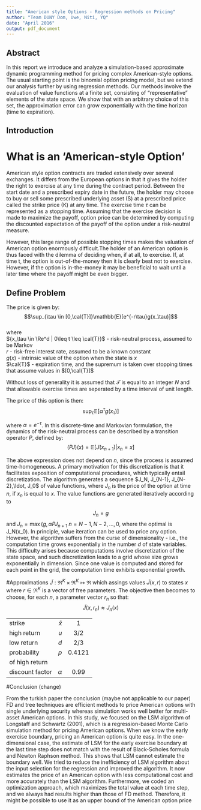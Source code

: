```yaml
---
title: "American style Options - Regression methods on Pricing"
author: "Team DUNY Dom, Uwe, Niti, YQ"
date: "April 2016"
output: pdf_document
---
```


## Abstract
In this report we introduce and analyze a simulation-based approximate dynamic programming method for pricing complex American-style options. The usual starting point is the binomial option pricing model, but we extend our analysis further by using regression methods. Our methods involve the evaluation of value functions at a finite set, consisting of “representative” elements of the state space. We show that with an arbitrary choice of this set, the approximation error can grow exponentially with the time horizon (time to expiration).


## Introduction 
# What is an 'American-style Option'

American style option contracts are traded extensively over several exchanges. It differs from the European options in that it gives the holder the right to exercise at any time during the contract period. Between the start date and a prescribed expiry date in the future, the holder may choose to buy or sell some prescribed underlying asset (S) at a prescribed price called the strike price (K) at any time. The exercise time $\tau$ can be represented as a stopping time. Assuming that the exercise decision is made to maximize the payoff, option price can be determined by computing the discounted expectation of the payoff of the option under a risk-neutral measure. 

However, this large range of possible stopping times makes the valuation of American option enormously difficult.The holder of an American option is thus faced with the dilemma of deciding when, if at all, to exercise. If, at time t, the option is out-of-the-money then it is clearly best not to exercise. However, if the option is in-the-money it may be beneficial to wait until a
later time where the payoff might be even bigger.

## Define Problem

The price is given by:  
$$\sup_{\tau \in [0,\cal{T}]}\mathbb{E}[e^{-r\tau}g(x_\tau)]$$  
where  
${x_\tau \in \Re^d | 0\leq t \leq \cal{T}}$ - risk-neutral process, assumed to be Markov    
$r$ - risk-free interest rate, assumed to be a known constant  
$g(x)$ - intrinsic value of the option when the state is $x$  
$\cal{T}$ - expiration time, and the supremum is taken over stopping times that assume values in $[0,\cal{T}]$

Without loss of generality it is assumed that $\mathcal{T}$ is equal to an integer $N$ and that allowable exercise times are seperated by a time interval of unit length.

The price of this option is then:
$$\sup_{\tau}\mathbb{E}[\alpha^{\tau}g(x_{\tau})]$$

where $\alpha = e^{-\tau}$. In this discrete-time and Markovian formulation, the dynamics of the risk-neutral process can be described by a transition operator $P$, defined by:
$$(PJ)(x) = \mathbb{E}[J(x_{n+1})| x_n=x]$$

The above expression does not depend on $n$, since the process is assumed time-homogeneous. A primary motivation for this discretization is that it facilitates exposition of computational procedures, which typically entail discretization. 
The algorithm generates a sequence $J_N, J_{N-1}, J_{N-2},\ldot, J_0$ of value functions, where $J_n$ is the price of the option at time $n$, if $x_n$ is equal to $x$. The value functions are generated iteratively according to

$$J_n = g$$
and $J_n = \max(g,\alpha PJ_{n+1}$ $n=N-1,N-2,\ldots,0$, where the optimal is J_N(x_0).
In principle, value iteration can be used to price any option. However, the algorithm suffers from the curse of dimensionality - i.e., the computation time grows exponentially in the number $d$ of state variables. This difficulty arises because computations involve discretization of the state space, and such discretization leads to a grid whose size grows exponentially in dimension. Since one value is computed and stored for each point in the grid, the computation time exhibits exponential growth.

#Approximations
$\tilde{J}:\Re^K \times \Re^K \mapsto \Re$ which assings values $\tilde{J}(x,r)$ to states $x$ where $r \in \Re^K$ is a vector of free parameters. The objective then becomes to choose, for each $n$, a parameter vector $r_n$ so that:  
$$\tilde{J}(x,r_n) \approx J_n(x)$$

--------------  ----------  --------
strike           $\bar{x}$      1
high return        $u$        3/2
low return         $d$        2/3
probability        $p$       0.4121
of high return
discount factor $\alpha$      0.99
--------------  ----------  --------

#Conclusion (change)

From the turkish paper the conclusion (maybe not applicable to our paper)
FD and tree techniques are efficient methods to price American options with single
underlying security whereas simulation works well better for multi-asset American
options. In this study, we focused on the LSM algorithm of Longstaff and Schwartz
(2001), which is a regression-based Monte Carlo simulation method for pricing American
options.
When we know the early exercise boundary, pricing an American option is quite
easy. In the one-dimensional case, the estimate of LSM for the early exercise boundary
at the last time step does not match with the result of Black-Scholes formula and
Newton Raphson method. This shows that LSM cannot estimate the boundary well.
We tried to reduce the inefficiency of LSM algorithm about the input selection for the
regression and improved the algorithm. It now estimates the price of an American
option with less computational cost and more accurately than the LSM algorithm.
Furthermore, we coded an optimization approach, which maximizes the total value at
each time step, and we always had results higher than those of FD method. Therefore,
it might be possible to use it as an upper bound of the American option price
